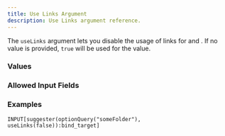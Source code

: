 ```yaml
---
title: Use Links Argument
description: Use Links argument reference.
---
```



<InputFieldArgumentInfo type={InputFieldArgumentType.USE_LINKS}></InputFieldArgumentInfo>

The `useLinks` argument lets you disable the usage of links for <InputFieldLink type={InputFieldType.SUGGESTER}></InputFieldLink> and <InputFieldLink type={InputFieldType.LIST_SUGGESTER}></InputFieldLink>. If no value is provided, `true` will be used for the value.

### Values

<InputFieldArgumentValuesInfo type={InputFieldArgumentType.USE_LINKS}></InputFieldArgumentValuesInfo>

### Allowed Input Fields

<InputFieldArgumentAllowedInputFields type={InputFieldArgumentType.USE_LINKS}></InputFieldArgumentAllowedInputFields>

### Examples

```meta-bind
INPUT[suggester(optionQuery("someFolder"), useLinks(false)):bind_target]
```
